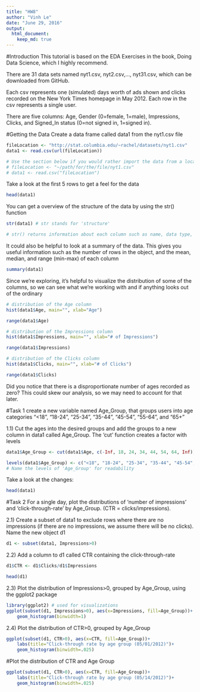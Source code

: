 ```yaml
---
title: "HW8"
author: "Vinh Le"
date: "June 29, 2016"
output: 
  html_document:
    keep_md: true
---
```



#Introduction
This tutorial is based on the EDA Exercises in the book, Doing Data Science, which I highly recommend.

There are 31 data sets named nyt1.csv, nyt2.csv,…, nyt31.csv, which can be downloaded from GitHub.

Each csv represents one (simulated) days worth of ads shown and clicks recorded on the New York Times homepage in May 2012. Each row in the csv represents a single user.

There are five columns: Age, Gender (0=female, 1=male), Impressions, Clicks, and Signed_In status (0=not signed in, 1=signed in).

#Getting the Data
Create a data frame called data1 from the nyt1.csv file

```r
fileLocation <- "http://stat.columbia.edu/~rachel/datasets/nyt1.csv"
data1 <- read.csv(url(fileLocation))

# Use the section below if you would rather import the data from a local file
# fileLocation <- "~/path/for/the/file/nyt1.csv"
# data1 <- read.csv("fileLocation")
```
Take a look at the first 5 rows to get a feel for the data

```r
head(data1)
```

You can get a overview of the structure of the data by using the str() function

```r
str(data1) # str stands for 'structure'
```

```r
# str() returns information about each column such as name, data type, etc.
```
It could also be helpful to look at a summary of the data. This gives you useful information such as the number of rows in the object, and the mean, median, and range (min-max) of each column

```r
summary(data1)
```

Since we’re exploring, it’s helpful to visualize the distribution of some of the columns, so we can see what we’re working with and if anything looks out of the ordinary

```r
# distribution of the Age column
hist(data1$Age, main="", xlab="Age")
```

```r
range(data1$Age)
```

```r
# distribution of the Impressions column
hist(data1$Impressions, main="", xlab="# of Impressions")
```

```r
range(data1$Impressions)
```

```r
# distribution of the Clicks column
hist(data1$Clicks, main="", xlab="# of Clicks")
```

```r
range(data1$Clicks)
```

Did you notice that there is a disproportionate number of ages recorded as zero? This could skew our analysis, so we may need to account for that later.

#Task 1
create a new variable named Age_Group, that groups users into age categories “<18”, “18-24”, “25-34”, “35-44”, “45-54”, “55-64”, and “65+”

1.1) Cut the ages into the desired groups and add the groups to a new column in data1 called Age_Group. The ‘cut’ function creates a factor with levels

```r
data1$Age_Group <- cut(data1$Age, c(-Inf, 18, 24, 34, 44, 54, 64, Inf))

levels(data1$Age_Group) <- c("<18", "18-24", "25-34", "35-44", "45-54", "55-64", "65+")
# Name the levels of 'Age_Group' for readability
```
Take a look at the changes:

```r
head(data1)
```

#Task 2
For a single day, plot the distributions of ‘number of impressions’ and ‘click-through-rate’ by Age_Group. (CTR = clicks/impressions).

2.1) Create a subset of data1 to exclude rows where there are no impressions (if there are no impressions, we assume there will be no clicks). Name the new object d1

```r
d1 <- subset(data1, Impressions>0)
```
2.2) Add a column to d1 called CTR containing the click-through-rate

```r
d1$CTR <- d1$Clicks/d1$Impressions

head(d1)
```

2.3) Plot the distribution of Impressions>0, grouped by Age_Group, using the ggplot2 package

```r
library(ggplot2) # used for visualizations
ggplot(subset(d1, Impressions>0), aes(x=Impressions, fill=Age_Group))+
    geom_histogram(binwidth=1)
```

2.4) Plot the distribution of CTR>0, grouped by Age_Group

```r
ggplot(subset(d1, CTR>0), aes(x=CTR, fill=Age_Group))+
    labs(title="Click-through rate by age group (05/01/2012)")+
    geom_histogram(binwidth=.025)
```

#Plot the distribution of CTR and Age Group
```r
ggplot(subset(d1, CTR>0), aes(x=CTR, fill=Age_Group))+
    labs(title="Click-through rate by age group (05/14/2012)")+
    geom_histogram(binwidth=.025)
```

